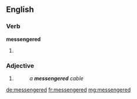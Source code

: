 ==English==

===Verb===
'''messengered'''

# {{past of|messenger}}

===Adjective===
{{en-adj|-}}

# {{rfdef|lang=en}}
#: ''a '''messengered''' cable''

[[de:messengered]]
[[fr:messengered]]
[[mg:messengered]]